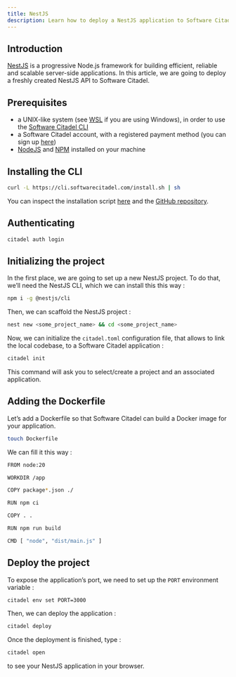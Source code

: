 ```yaml
---
title: NestJS
description: Learn how to deploy a NestJS application to Software Citadel
---
```


## Introduction

[NestJS](https://nestjs.com) is a progressive Node.js framework for building efficient, reliable and scalable server-side applications. In this article, we are going to deploy a freshly created NestJS API to Software Citadel.

## Prerequisites

- a UNIX-like system (see [WSL](https://learn.microsoft.com/en-us/windows/wsl/install) if you are using Windows), in order to use the [Software Citadel CLI](https://docs.softwarecitadel.com/cli)
- a Software Citadel account, with a registered payment method (you can sign up [here](https://dashboard.softwarecitadel.com/auth/sign_up))
- [NodeJS](https://nodejs.org) and [NPM](https://www.npmjs.com) installed on your machine

## Installing the CLI

```bash
curl -L https://cli.softwarecitadel.com/install.sh | sh
```

You can inspect the installation script [here](https://cli.softwarecitadel.com/install.sh) and the [GitHub repository](https://github.com/softwarecitadel/cli).

## Authenticating

```bash
citadel auth login
```

## Initializing the project

In the first place, we are going to set up a new NestJS project. To do that, we’ll need the NestJS CLI, which we can install this this way :

```bash
npm i -g @nestjs/cli
```

Then, we can scaffold the NestJS project :

```bash
nest new <some_project_name> && cd <some_project_name>
```

Now, we can initialize the `citadel.toml` configuration file, that allows to link the local codebase, to a Software Citadel application :

```bash
citadel init
```

This command will ask you to select/create a project and an associated application.

## Adding the Dockerfile

Let’s add a Dockerfile so that Software Citadel can build a Docker image for your application.

```bash
touch Dockerfile
```

We can fill it this way :

```bash
FROM node:20

WORKDIR /app

COPY package*.json ./

RUN npm ci

COPY . .

RUN npm run build

CMD [ "node", "dist/main.js" ]
```

## Deploy the project

To expose the application’s port, we need to set up the `PORT` environment variable :

```bash
citadel env set PORT=3000
```

Then, we can deploy the application :

```bash
citadel deploy
```

Once the deployment is finished, type :

```bash
citadel open
```

to see your NestJS application in your browser.
